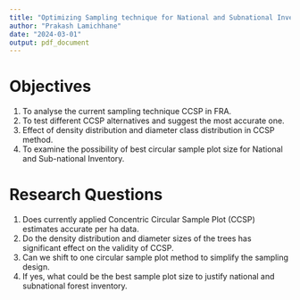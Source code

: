 ```yaml
---
title: "Optimizing Sampling technique for National and Subnational Inventories with critical analysis of current sampling design"
author: "Prakash Lamichhane"
date: "2024-03-01"
output: pdf_document
---
```


# Objectives

1. To analyse the current sampling technique CCSP in FRA.
2. To test different CCSP alternatives and suggest the most accurate one.
3. Effect of density distribution and diameter class distribution in CCSP method.
4. To examine the possibility of best circular sample plot size for National and Sub-national Inventory.


# Research Questions

1. Does currently applied Concentric Circular Sample Plot (CCSP) estimates accurate per ha data.
2. Do the density distribution and diameter sizes of the trees has significant effect on the validity of CCSP.
3. Can we shift to one circular sample plot method to simplify the sampling design.
4. If yes, what could be the best sample plot size to justify national and subnational forest inventory.




